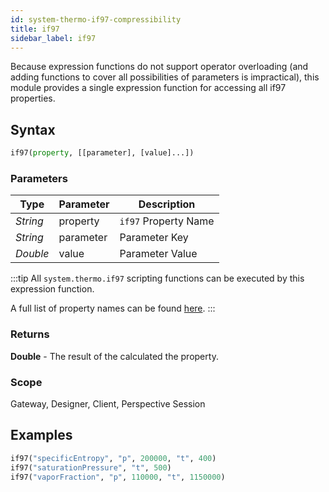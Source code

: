 ```yaml
---
id: system-thermo-if97-compressibility
title: if97
sidebar_label: if97
---
```



Because expression functions do not support operator overloading (and adding functions to cover all possibilities of parameters is impractical), this module provides a single expression function for accessing all if97 properties.

## Syntax

```python
if97(property, [[parameter], [value]...])
```
### Parameters

<APITable>

| Type | Parameter | Description |
| --- | --- | --- |
| _String_ | property | `if97` Property Name
| _String_ | parameter | Parameter Key
| _Double_ | value | Parameter Value

</APITable>

:::tip
All `system.thermo.if97` scripting functions can be executed by this expression function.

A full list of property names can be found [here](../scripting/thermo).
:::


### Returns
__Double__ - The result of the calculated the property.

### Scope
Gateway, Designer, Client, Perspective Session


## Examples

```python
if97("specificEntropy", "p", 200000, "t", 400)
if97("saturationPressure", "t", 500)
if97("vaporFraction", "p", 110000, "t", 1150000)
```